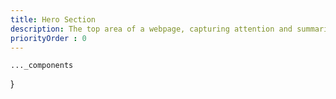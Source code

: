 ```yaml
---
title: Hero Section
description: The top area of a webpage, capturing attention and summarizing the site's purpose or product.
priorityOrder : 0
---
```



    ..._components
}

<BlockPreview
    title="Hero1"
    src="https://ui.tailus.io/examples/ecommerce/store/"
    code={hero1Code}
    client:visible
/>

<BlockPreview
    title="Hero2"
    src="https://ui.tailus.io/examples/forms/login2/"
    code={hero1Code}
    client:visible
/>